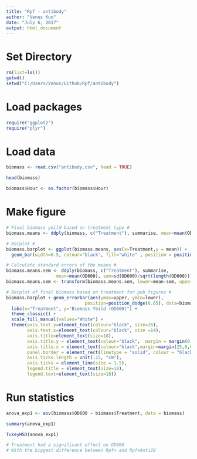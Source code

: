 ```yaml
---
title: "Rpf - antibody"
author: "Venus Kuo"
date: "July 6, 2017"
output: html_document
---
```


# Set Directory
```r
rm(list=ls())
getwd()
setwd("C:/Users/Venus/Github/Rpf/antibody")
```

# Load packages

```r
require("ggplot2")
require("plyr")
```

# Load data

```r
biomass <- read.csv("antibody.csv", head = TRUE)

head(biomass)

biomass$Hour <- as.factor(biomass$Hour)
```

# Make figure

```r
# Final biomass yeild based on treatment type # 
biomass.means <- ddply(biomass, c("Treatment"), summarise, mean=mean(OD600))

# Barplot # 
biomass.barplot <- ggplot(biomass.means, aes(x=Treatment,y = mean)) + 
  geom_bar(width=0.5, colour="black", fill="white" , position = position_dodge(width = 0.65), stat = "identity", size=1)

# Calculate standard errors of the means # 
biomass.means.sem <- ddply(biomass, c("Treatment"), summarise,
                   mean=mean(OD600), sem=sd(OD600)/sqrt(length(OD600)))
biomass.means.sem <- transform(biomass.means.sem, lower=mean-sem, upper=mean+sem)

# Barplot of final biomass based on treatment for pub figures # 
biomass.barplot + geom_errorbar(aes(ymax=upper, ymin=lower),
                              position=position_dodge(0.65), data=biomass.means.sem, width = 0.2, size=1) +
  labs(x="Treatment", y="Biomass Yeild (OD600)") +
  theme_classic() +
  scale_fill_manual(values="White") +
  theme(axis.text.y=element_text(colour="black", size=16),
        axis.text.x=element_text(colour="black", size =14),
        axis.title=element_text(size=18),
        axis.title.y = element_text(colour="black",  margin = margin(0,25,0,10)),
        axis.title.x = element_text(colour="black",margin=margin(25,0,0,0)),
        panel.border = element_rect(linetype = "solid", colour = "black", size=1.5, fill=NA),
        axis.ticks.length = unit(.25, "cm"),
        axis.ticks = element_line(size = 1.5),
        legend.title = element_text(size=18),
        legend.text=element_text(size=18)) 
```

# Run statistics

```r
anova_exp1 <- aov(biomass$OD600 ~ biomass$Treatment, data = biomass)

summary(anova_exp1)

TukeyHSD(anova_exp1)

# Treatment had a significant effect on OD600 
# With the biggest difference between Rpf+ and Rpf+Anti28
```



